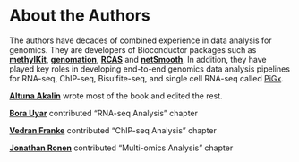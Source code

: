 # About the Authors {-}

The authors have decades of combined experience in data analysis for genomics. They are developers of Bioconductor packages such as [**methylKit**](https://bioconductor.org/packages/release/bioc/html/methylKit.html), [**genomation**](https://bioconductor.org/packages/release/bioc/html/genomation.html), [**RCAS**](https://bioconductor.org/packages/release/bioc/html/RCAS.html) and [**netSmooth**](https://bioconductor.org/packages/release/bioc/html/netSmooth.html). In addition, they have played key roles in developing end-to-end genomics data analysis pipelines for RNA-seq, ChIP-seq, Bisulfite-seq, and single cell RNA-seq called [PiGx](http://bioinformatics.mdc-berlin.de/pigx/).


[**Altuna Akalin**](https://github.com/al2na) wrote most of the book and edited the rest.

[**Bora Uyar**](https://github.com/borauyar) contributed "RNA-seq Analysis" chapter

[**Vedran Franke**](https://github.com/frenkiboy) contributed "ChIP-seq Analysis" chapter

[**Jonathan Ronen**](https://github.com/jonathanronen) contributed "Multi-omics Analysis" chapter


